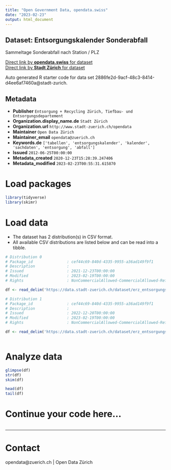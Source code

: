 ```yaml
---
title: "Open Government Data, opendata.swiss"
date: "2023-02-23"
output: html_document
---
```


## Dataset: Entsorgungskalender Sonderabfall

Sammeltage Sonderabfall nach Station / PLZ

[Direct link by **opendata.swiss** for dataset](https://opendata.swiss/de/dataset/entsorgungskalender-sonderabfall1)<br>
[Direct link by **Stadt Zürich** for dataset](https://data.stadt-zuerich.ch/dataset/erz_entsorgungskalender_sonderabfall)

Auto generated R starter code for data set 2886fe2d-9acf-48c3-8414-d4ee6af7460a@stadt-zurich.

## Metadata

- **Publisher** `Entsorgung + Recycling Zürich, Tiefbau- und Entsorgungsdepartement`
- **Organization.display_name.de** `Stadt Zürich`
- **Organization.url** `http://www.stadt-zuerich.ch/opendata`
- **Maintainer** `Open Data Zürich`
- **Maintainer_email** `opendata@zuerich.ch`
- **Keywords.de** `['tabellen', 'entsorgungskalender', 'kalender', 'sachdaten', 'entsorgung', 'abfall']`
- **Issued** `2012-06-25T00:00:00`
- **Metadata_created** `2020-12-23T15:28:39.247406`
- **Metadata_modified** `2023-02-23T00:55:31.615870`


# Load packages

```r

library(tidyverse)
library(skimr)

```

# Load data

-   The dataset has 2 distribution(s) in CSV format.
-   All available CSV distributions are listed below and can be read into a tibble.

```r

# Distribution 0
# Package_id               : cef44c69-840d-4335-9955-a36ad149f9f1
# Description              : 
# Issued                   : 2021-12-23T00:00:00
# Modified                 : 2023-02-19T00:00:00
# Rights                   : NonCommercialAllowed-CommercialAllowed-ReferenceNotRequired

df <- read_delim('https://data.stadt-zuerich.ch/dataset/erz_entsorgungskalender_sonderabfall/download/entsorgungskalender_sonderabfall_2022.csv')

# Distribution 1
# Package_id               : cef44c69-840d-4335-9955-a36ad149f9f1
# Description              : 
# Issued                   : 2022-12-20T00:00:00
# Modified                 : 2023-02-19T00:00:00
# Rights                   : NonCommercialAllowed-CommercialAllowed-ReferenceNotRequired

df <- read_delim('https://data.stadt-zuerich.ch/dataset/erz_entsorgungskalender_sonderabfall/download/entsorgungskalender_sonderabfall_2023.csv')



```

# Analyze data

```r

glimpse(df)
str(df)
skim(df)

head(df)
tail(df)

```

# Continue your code here...

```r

```

------------------------------------------------------------------------

# Contact

opendata@zuerich.ch | Open Data Zürich
